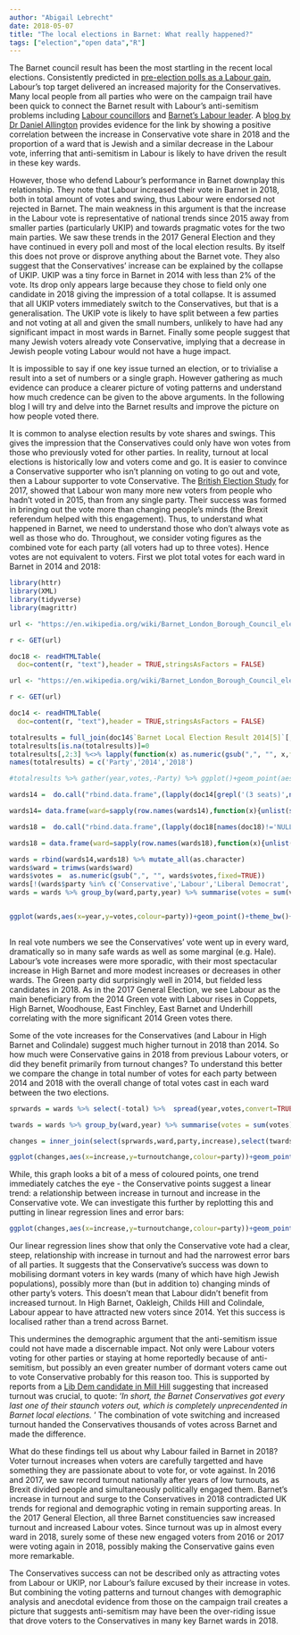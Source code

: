 ```yaml
---
author: "Abigail Lebrecht"
date: 2018-05-07
title: "The local elections in Barnet: What really happened?"
tags: ["election","open data","R"]
---
```

The Barnet council result has been the most startling in the recent local elections. Consistently predicted in  [pre-election polls as a Labour gain](https://www.theguardian.com/politics/2018/apr/26/londons-flagship-tory-boroughs-may-be-out-of-labour-reach-poll-predicts), Labour's top target delivered an increased majority for the Conservatives. Many local people from all parties who were on the campaign trail have been quick to connect the Barnet result with Labour's anti-semitism problems including [Labour councillors](https://news.sky.com/story/defeated-labour-candidate-people-think-were-racist-in-wake-of-anti-semitism-row-11361324) and [Barnet's Labour leader](https://www.theguardian.com/commentisfree/2018/may/05/barnet-paid-price-for-labour-record-on-antisemitism). A [blog by Dr Daniel Allington](http://www.danielallington.net/2018/05/the-jewish-vote-in-barnet/) provides evidence for the link by showing a positive correlation between the increase in Conservative vote share in 2018 and the proportion of a ward that is Jewish and a similar decrease in the Labour vote, inferring that anti-semitism in Labour is likely to have driven the result in these key wards.

However, those who defend Labour's performance in Barnet downplay this relationship. They note that Labour increased their vote in Barnet in 2018, both in total amount of votes and swing, thus Labour were endorsed not rejected in Barnet. The main weakness in this argument is that the increase in the Labour vote is representative of national trends since 2015 away from smaller parties (particularly UKIP) and towards pragmatic votes for the two main parties. We saw these trends in the 2017 General Election and they have continued in every poll and most of the local election results. By itself this does not prove or disprove anything about the Barnet vote. They also suggest that the Conservatives' increase can be explained by the collapse of UKIP. UKIP was a tiny force in Barnet in 2014 with less than 2% of the vote. Its drop only appears large because they chose to field only one candidate in 2018 giving the impression of a total collapse. It is assumed that all UKIP voters immediately switch to the Conservatives, but that is a generalisation. The UKIP vote is likely to have split between a few parties and not voting at all and given the small numbers, unlikely to have had any significant impact in most wards in Barnet. Finally some people suggest that many Jewish voters already vote Conservative, implying that a decrease in Jewish people voting Labour would not have a huge impact. 

It is impossible to say if one key issue turned an election, or to trivialise a result into a set of numbers or a single graph. However gathering as much evidence can produce a clearer picture of voting patterns and understand how much credence can be given to the above arguments. In the following blog I will try and delve into the Barnet results and improve the picture on how people voted there.

It is common to analyse election results by vote shares and swings. This gives the impression that the Conservatives could only have won votes from those who previously voted for other parties. In reality, turnout at local elections is historically low and voters come and go. It is easier to convince a Conservative supporter who isn't planning on voting to go out and vote, then a Labour supporter to vote Conservative. The [British Election Study](http://www.britishelectionstudy.com/bes-resources/2017-election-bes-internet-panel-data-released) for 2017, showed that Labour won many more new voters from people who hadn't voted in 2015, than from any single party. Their success was formed in bringing out the vote more than changing people's minds (the Brexit referendum helped with this engagement). Thus, to understand what happened in Barnet, we need to understand those who don't always vote as well as those who do. Throughout, we consider voting figures as the combined vote for each party (all voters had up to three votes). Hence votes are not equivalent to voters. First we plot total votes for each ward in Barnet in 2014 and 2018:

```r
library(httr)
library(XML)
library(tidyverse)
library(magrittr)

url <- "https://en.wikipedia.org/wiki/Barnet_London_Borough_Council_election,_2018"

r <- GET(url)

doc18 <- readHTMLTable(
  doc=content(r, "text"),header = TRUE,stringsAsFactors = FALSE)

url <- "https://en.wikipedia.org/wiki/Barnet_London_Borough_Council_election,_2014"

r <- GET(url)

doc14 <- readHTMLTable(
  doc=content(r, "text"),header = TRUE,stringsAsFactors = FALSE)

totalresults = full_join(doc14$`Barnet Local Election Result 2014[5]`[,c(2,9)],doc18$`Barnet Local Election Result 2018`[,c(2,9)],by = 'V2')
totalresults[is.na(totalresults)]=0  
totalresults[,2:3] %<>% lapply(function(x) as.numeric(gsub(",", "", x,fixed=TRUE)))
names(totalresults) = c('Party','2014','2018')

#totalresults %>% gather(year,votes,-Party) %>% ggplot()+geom_point(aes(x=year,y=votes,colour=Party))+theme_bw()

wards14 =  do.call("rbind.data.frame",(lapply(doc14[grepl('(3 seats)',names(doc14))] ,function(x){data.frame(x[['V2']],x[['V4']])}))) 

wards14= data.frame(ward=sapply(row.names(wards14),function(x){unlist(strsplit(x,'(',fixed = TRUE))[1]}), party=wards14[,1],votes=wards14[,2],year=rep(2014,nrow(wards14))) %>% filter(votes!="")

wards18 =  do.call("rbind.data.frame",(lapply(doc18[names(doc18)!='NULL'][-(1:3)] ,function(x){data.frame(x[['V2']],x[['V4']])}))) 

wards18 = data.frame(ward=sapply(row.names(wards18),function(x){unlist(strsplit(x,'.',fixed = TRUE))[1]}), party=wards18[,1],votes=wards18[,2],year=rep(2018,nrow(wards18))) %>% filter(votes!="")

wards = rbind(wards14,wards18) %>% mutate_all(as.character)
wards$ward = trimws(wards$ward)
wards$votes =  as.numeric(gsub(",", "", wards$votes,fixed=TRUE))
wards[!(wards$party %in% c('Conservative','Labour','Liberal Democrat','Green','UKIP')),]$party='Other'
wards = wards %>% group_by(ward,party,year) %>% summarise(votes = sum(votes)) %>% group_by(ward,year) %>% mutate(total=sum(votes))


ggplot(wards,aes(x=year,y=votes,colour=party))+geom_point()+theme_bw()+geom_line(aes(group=party))+facet_wrap(~ward,nrow=3)+ scale_colour_manual(values=c('Conservative'='blue','Green'='green','Labour'='red','Liberal Democrat'='orange','UKIP'='purple','Other'='grey'),name="Party")+theme(strip.text.x = element_text(size = 6,hjust=0),legend.text = element_text(size=7))
                                                                                                  
```

In real vote numbers we see the Conservatives' vote went up in every ward, dramatically so in many safe wards as well as some marginal (e.g. Hale). Labour's vote increases were more sporadic, with their most spectacular increase in High Barnet and more modest increases or decreases in other wards. The Green party did surprisingly well in 2014, but fielded less candidates in 2018. As in the 2017 General Election, we see Labour as the main beneficiary from the 2014 Green vote with Labour rises in Coppets, High Barnet, Woodhouse, East Finchley, East Barnet and Underhill correlating with the more significant 2014 Green votes there.  

Some of the vote increases for the Conservatives (and Labour in High Barnet and Colindale) suggest much higher turnout in 2018 than 2014. So how much were Conservative gains in 2018 from previous Labour voters, or did they benefit primarily from turnout changes? To understand this better we compare the change in total number of votes for each party between 2014 and 2018 with the overall change of total votes cast in each ward between the two elections.
                                                                                                  

```r
sprwards = wards %>% select(-total) %>%  spread(year,votes,convert=TRUE,fill=0) %>%  mutate(increase = (`2018`-`2014`))

twards = wards %>% group_by(ward,year) %>% summarise(votes = sum(votes)) %>% spread(year,votes,convert=TRUE) %>% mutate(turnoutchange = (`2018`-`2014`))

changes = inner_join(select(sprwards,ward,party,increase),select(twards,turnoutchange))

ggplot(changes,aes(x=increase,y=turnoutchange,colour=party))+geom_point()+geom_text(aes(label=ward),size=3,hjust=0,nudge_x = 20)+theme_bw()+ scale_colour_manual(values=c('Conservative'='blue','Green'='green','Labour'='red','Liberal Democrat'='orange','UKIP'='purple','Other'='grey'),name="Party")+ggtitle("Change in party votes against change in total votes for each ward")+xlab("Change in party vote, 2018 to 2014")+ylab("Change in total votes, 2018 to 2014")
```

While, this graph looks a bit of a mess of coloured points, one trend immediately catches the eye - the Conservative points suggest a linear trend: a relationship between increase in turnout and increase in the Conservative vote. We can investigate this further by replotting this and putting in linear regression lines and error bars:
                                                                                                  

```r
ggplot(changes,aes(x=increase,y=turnoutchange,colour=party))+geom_point()+geom_smooth(aes(group=party,fill=party),method="lm",alpha=0.1)+theme_bw()+ scale_colour_manual(values=c('Conservative'='blue','Green'='green','Labour'='red','Liberal Democrat'='orange','UKIP'='purple','Other'='grey'),name="Party")+ scale_fill_manual(values=c('Conservative'='blue','Green'='green','Labour'='red','Liberal Democrat'='orange','UKIP'='purple','Other'='grey'),name="Party")+ggtitle("Change in party votes against change in total votes for each ward")+xlab("Change in party vote, 2018 to 2014")+ylab("Change in total votes, 2018 to 2014")
```

Our linear regression lines show that only the Conservative vote had a clear, steep, relationship with increase in turnout and had the narrowest error bars of all parties. It suggests that the Conservative's success was down to mobilising dormant voters in key wards (many of which have high Jewish populations), possibly more than (but in addition to) changing minds of other party's voters. This doesn't mean that Labour didn't benefit from increased turnout. In High Barnet, Oakleigh, Childs Hill and Colindale, Labour appear to have attracted new voters since 2014. Yet this success is localised rather than a trend across Barnet. 

This undermines the demographic argument that the anti-semitism issue could not have made a discernable impact. Not only were Labour voters voting for other parties or staying at home reportedly because of anti-semitism, but possibly an even greater number of dormant voters came out to vote Conservative probably for this reason too. This is supported by reports from a [Lib Dem candidate in Mill Hill](http://barneteye.blogspot.co.uk/2018/05/barnet-council-elections-2018-in-depth.html) suggesting that increased turnout was crucial, to quote: '*In short, the Barnet Conservatives got every last one of their staunch voters out, which is completely unprecendented in Barnet local elections. *' The combination of vote switching and increased turnout handed the Conservatives thousands of votes across Barnet and made the difference.

What do these findings tell us about why Labour failed in Barnet in 2018? Voter turnout increases when voters are carefully targetted and have something they are passionate about to vote for, or vote against. In 2016 and 2017, we saw record turnout nationally after years of low turnouts, as Brexit divided people and simultaneously politically engaged them. Barnet's increase in turnout and surge to the Conservatives in 2018 contradicted UK trends for regional and demographic voting in remain supporting areas. In the 2017 General Election, all three Barnet constituencies saw increased turnout and increased Labour votes. Since turnout was up in almost every ward in 2018, surely some of these new engaged voters from 2016 or 2017 were voting again in 2018, possibly making the Conservative gains even more remarkable.

The Conservatives success can not be described only as attracting votes from Labour or UKIP, nor Labour's failure excused by their increase in votes. But combining the voting patterns and turnout changes with demographic analysis and anecdotal evidence from those on the campaign trail creates a picture that suggests anti-semitism may have been the over-riding issue that drove voters to the Conservatives in many key Barnet wards in 2018.


